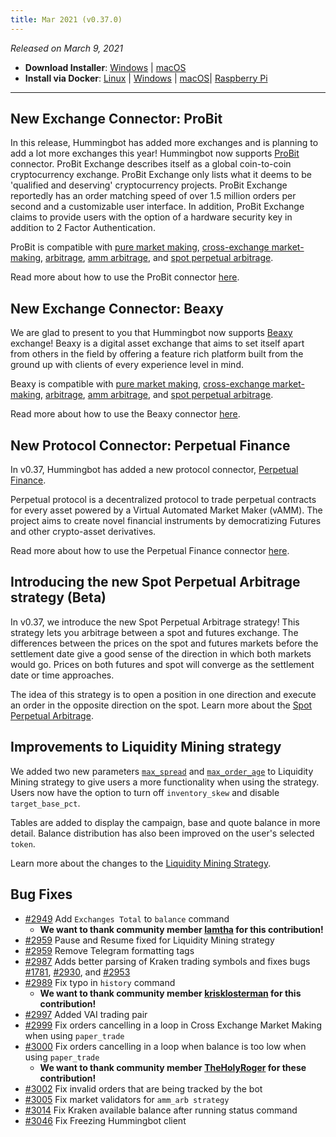 ```yaml
---
title: Mar 2021 (v0.37.0)
---
```



_Released on March 9, 2021_

- **Download Installer**: [Windows](https://dist.hummingbot.io/hummingbot_v0.37.0_setup.exe) | [macOS](https://dist.hummingbot.io/hummingbot_v0.37.0.dmg)
- **Install via Docker**: [Linux](/installation/linux/#install-via-docker) | [Windows](/installation/windows/#install-via-docker) | [macOS](/installation/mac/#install-via-docker)| [Raspberry Pi](/installation/raspberry/)

---

## New Exchange Connector: ProBit

In this release, Hummingbot has added more exchanges and is planning to add a lot more exchanges this year! Hummingbot now supports [ProBit](https://www.probit.com/) connector. ProBit Exchange describes itself as a global coin-to-coin cryptocurrency exchange. ProBit Exchange only lists what it deems to be 'qualified and deserving' cryptocurrency projects. ProBit Exchange reportedly has an order matching speed of over 1.5 million orders per second and a customizable user interface. In addition, ProBit Exchange claims to provide users with the option of a hardware security key in addition to 2 Factor Authentication.

ProBit is compatible with [pure market making](https://docs.hummingbot.io/strategies/pure-market-making/), [cross-exchange market-making](/strategies/cross-exchange-market-making/), [arbitrage](/strategies/arbitrage/), [amm arbitrage](/strategies/amm-arb/), and [spot perpetual arbitrage](/strategies/spot-perpetual-arb/).

Read more about how to use the ProBit connector [here](/spot-connectors/probit/).

## New Exchange Connector: Beaxy

We are glad to present to you that Hummingbot now supports [Beaxy](https://beaxy.com/) exchange! Beaxy is a digital asset exchange that aims to set itself apart from others in the field by offering a feature rich platform built from the ground up with clients of every experience level in mind.

Beaxy is compatible with [pure market making](https://docs.hummingbot.io/strategies/pure-market-making/), [cross-exchange market-making](/strategies/cross-exchange-market-making/), [arbitrage](/strategies/arbitrage/), [amm arbitrage](/strategies/amm-arb/), and [spot perpetual arbitrage](/strategies/spot-perpetual-arb/).

Read more about how to use the Beaxy connector [here](/spot-connectors/beaxy/).

## New Protocol Connector: Perpetual Finance

In v0.37, Hummingbot has added a new protocol connector, [Perpetual Finance](https://perp.fi/).

Perpetual protocol is a decentralized protocol to trade perpetual contracts for every asset powered by a Virtual Automated Market Maker (vAMM). The project aims to create novel financial instruments by democratizing Futures and other crypto-asset derivatives.

Read more about how to use the Perpetual Finance connector [here](/protocol-connectors/perp-fi/).

## Introducing the new Spot Perpetual Arbitrage strategy (Beta)

In v0.37, we introduce the new Spot Perpetual Arbitrage strategy! This strategy lets you arbitrage between a spot and futures exchange. The differences between the prices on the spot and futures markets before the settlement date give a good sense of the direction in which both markets would go. Prices on both futures and spot will converge as the settlement date or time approaches.

The idea of this strategy is to open a position in one direction and execute an order in the opposite direction on the spot. Learn more about the [Spot Perpetual Arbitrage](/strategies/spot-perpetual-arb/).

## Improvements to Liquidity Mining strategy

We added two new parameters [`max_spread`](/strategies/liquidity-mining/#max_spread) and [`max_order_age`](/strategies/liquidity-mining/#max_order_age) to Liquidity Mining strategy to give users a more functionality when using the strategy. Users now have the option to turn off `inventory_skew` and disable `target_base_pct`.

Tables are added to display the campaign, base and quote balance in more detail. Balance distribution has also been improved on the user's selected `token`.

Learn more about the changes to the [Liquidity Mining Strategy](/strategies/liquidity-mining/).

## Bug Fixes

- [#2949](https://github.com/CoinAlpha/hummingbot/pull/2949) Add `Exchanges Total` to `balance` command
  - **We want to thank community member [Iamtha](https://github.com/lamtha) for this contribution!**
- [#2959](https://github.com/CoinAlpha/hummingbot/pull/2959) Pause and Resume fixed for Liquidity Mining strategy
- [#2959](https://github.com/CoinAlpha/hummingbot/pull/2979) Remove Telegram formatting tags
- [#2987](https://github.com/CoinAlpha/hummingbot/pull/2987) Adds better parsing of Kraken trading symbols and fixes bugs [#1781](https://github.com/CoinAlpha/hummingbot/issues/1781), [#2930](https://github.com/CoinAlpha/hummingbot/issues/2930), and [#2953](https://github.com/CoinAlpha/hummingbot/issues/2953)
- [#2989](https://github.com/CoinAlpha/hummingbot/pull/2989) Fix typo in `history` command
  - **We want to thank community member [krisklosterman](https://github.com/krisklosterman) for this contribution!**
- [#2997](https://github.com/CoinAlpha/hummingbot/pull/2997) Added VAI trading pair
- [#2999](https://github.com/CoinAlpha/hummingbot/pull/2999) Fix orders cancelling in a loop in Cross Exchange Market Making when using `paper_trade`
- [#3000](https://github.com/CoinAlpha/hummingbot/pull/3000) Fix orders cancelling in a loop when balance is too low when using `paper_trade`
  - **We want to thank community member [TheHolyRoger](https://github.com/TheHolyRoger) for these contribution!**
- [#3002](https://github.com/CoinAlpha/hummingbot/pull/3002) Fix invalid orders that are being tracked by the bot
- [#3005](https://github.com/CoinAlpha/hummingbot/pull/3005) Fix market validators for `amm_arb strategy`
- [#3014](https://github.com/CoinAlpha/hummingbot/pull/3014) Fix Kraken available balance after running status command
- [#3046](https://github.com/CoinAlpha/hummingbot/pull/3046) Fix Freezing Hummingbot client
